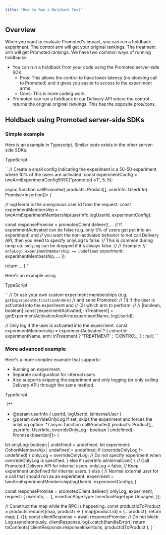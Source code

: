 ```yaml
---
title: "How to Run a Holdback Test"
---
```


## Overview

When you want to evaluate Promoted's impact, you can run a holdback experiment. The control arm will get your original rankings. The treatment arm will get Promoted rankings. We have two common ways of running holdbacks:

* You can run a holdback from your code using the Promoted server-side SDK.  
   * Pros: This allows the control to have lower latency (no blocking call to Promoted) and it gives you easier to access to the experiment arms.  
   * Cons: This is more coding work.
* Promoted can run a holdback in our Delivery API where the control returns the original original rankings. This has the opposite pros/cons.

## Holdback using Promoted server-side SDKs

### Simple example

Here is an example in Typescript. Similar code exists in the other server-side SDKs.

TypeScript

`` // Create a small config indicating the experiment is a 50-50 experiment where 10% of the users are activated.
const experimentConfig = twoArmExperimentConfig5050("promoted-v1", 5, 5);

async function callPromoted(
    products: Product[],
    userInfo: UserInfo): Promise<Insertion[]> {

  // logUserId is the anonymous user id from the request.
  const experimentMembership = twoArmExperimentMembership(userInfo.logUserId, experimentConfig);

  const responsePromise = promotedClient.deliver({
    ...
    // If experimentActivated can be false (e.g. only 5% of users get put into an experiment) and
    // you want the non-activated behavior to not call Delivery API, then you need to specify onlyLog to false.
    // This is common during ramp up.  `onlyLog` can be dropped if it's always false.
    //
    // Example:
    // `onlyLog: experimentMembership == undefined`
    experiment: experimentMembership,
    ...
  });

  return ...
}
 ``

Here's an example using 

TypeScript

`` // Or use your own custom experiment memberships (e.g. `getExperimentActivationAndArm`)
// and send Promoted:
// (1) if the user is activated into the experiment and
// (2) which arm to perform.
//
// [boolean, boolean]
const [experimentActivated, inTreatment] = getExperimentActivationAndArm(experimentName, logUserId);

// Only log if the user is activated into the experiment.
const experimentMembership = experimentActivated
  ? {
      cohortId: experimentName,
      arm: inTreatment ? 'TREATMENT' : 'CONTROL',
    }
  : null;
 ``

### More advanced example

Here's a more complex example that supports:

* Running an experiment.
* Separate configuration for internal users.
* Also supports skipping the experiment and only logging (or only calling Delivery API) through the same method.

TypeScript

`/**
 * @param userInfo { userId, logUserId, isInternalUser }
 * @param overrideOnlyLog If set, skips the experiment and forces the onlyLog option.
 */
async function callPromoted(
    products: Product[],
    userInfo: UserInfo,
    overrideOnlyLog : boolean | undefined): Promise<Insertion[]> {

  let onlyLog: boolean | undefined = undefined;
  let experiment: CohortMembership | undefined = undefined;
  if (overrideOnlyLog != undefined) {
    onlyLog = overrideOnlyLog;
    // Do not specify experiment when overrideOnlyLog is specified.
  } else if (userInfo.isInternalUser) {
    // Call Promoted Delivery API for internal users.
    onlyLog = false;
    // Keep experiment undefined for internal users.
  } else {
    // Normal external user for a call that should run as an experiment.
    experiment = twoArmExperimentMembership(logUserId, experimentConfig);
  }

  const responsePromise = promotedClient.deliver({
    onlyLog,
    experiment,
    request: {
      userInfo,
      ...
    },
    insertionPageType: InsertionPageType.Unpaged,
  });

  // Construct the map while the RPC is happening.
  const productIdToProduct = products.reduce((map, product) => {
      map[product.id] = {...product};
      return map;
  }, {});
  const clientResponse = await responsePromise;
  // Do not block.  Log asynchronously.
  clientResponse.log().catch(handleError);
  return toContents<Product>(
      clientResponse.responseInsertions,
      productIdToProduct
  );
}
`